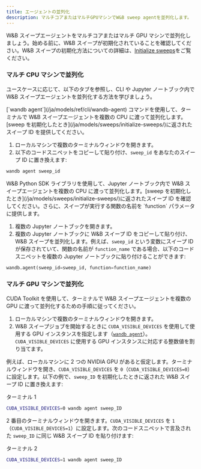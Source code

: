 ```yaml
---
title: エージェントの並列化
description: マルチコアまたはマルチGPUマシンでW&B sweep agentを並列化します。
---
```


W&B スイープエージェントをマルチコアまたはマルチ GPU マシンで並列化しましょう。始める前に、W&B スイープが初期化されていることを確認してください。W&B スイープの初期化方法についての詳細は、[Initialize sweeps](/ja/models/sweeps/initialize-sweeps/)をご覧ください。

### マルチ CPU マシンで並列化

ユースケースに応じて、以下のタブを参照し、CLI や Jupyter ノートブック内で W&B スイープエージェントを並列化する方法を学びましょう。

<Tabs>
<Tab title="CLI">
[`wandb agent`](/ja/models/ref/cli/wandb-agent) コマンドを使用して、ターミナルで W&B スイープエージェントを複数の CPU に渡って並列化します。[sweep を初期化したとき](/ja/models/sweeps/initialize-sweeps/)に返されたスイープ ID を提供してください。

1. ローカルマシンで複数のターミナルウィンドウを開きます。
2. 以下のコードスニペットをコピーして貼り付け、`sweep_id` をあなたのスイープ ID に置き換えます:

```bash
wandb agent sweep_id
```
</Tab>
<Tab title="Jupyter Notebook">
W&B Python SDK ライブラリを使用して、Jupyter ノートブック内で W&B スイープエージェントを複数の CPU に渡って並列化します。[sweep を初期化したとき](/ja/models/sweeps/initialize-sweeps/)に返されたスイープ ID を確認してください。さらに、スイープが実行する関数の名前を `function` パラメータに提供します。

1. 複数の Jupyter ノートブックを開きます。
2. 複数の Jupyter ノートブックに W&B スイープ ID をコピーして貼り付け、W&B スイープを並列化します。例えば、`sweep_id` という変数にスイープ ID が保存されていて、関数の名前が `function_name` である場合、以下のコードスニペットを複数の Jupyter ノートブックに貼り付けることができます:

```python
wandb.agent(sweep_id=sweep_id, function=function_name)
```
</Tab>
</Tabs>

### マルチ GPU マシンで並列化

CUDA Toolkit を使用して、ターミナルで W&B スイープエージェントを複数の GPU に渡って並列化するための手順に従ってください。

1. ローカルマシンで複数のターミナルウィンドウを開きます。
2. W&B スイープジョブを開始するときに `CUDA_VISIBLE_DEVICES` を使用して使用する GPU インスタンスを指定します（[`wandb agent`](/ja/models/ref/cli/wandb-agent)）。`CUDA_VISIBLE_DEVICES` に使用する GPU インスタンスに対応する整数値を割り当てます。

例えば、ローカルマシンに 2 つの NVIDIA GPU があると仮定します。ターミナルウィンドウを開き、`CUDA_VISIBLE_DEVICES` を `0`（`CUDA_VISIBLE_DEVICES=0`）に設定します。以下の例で、`sweep_ID` を初期化したときに返された W&B スイープ ID に置き換えます:

ターミナル 1

```bash
CUDA_VISIBLE_DEVICES=0 wandb agent sweep_ID
```

2 番目のターミナルウィンドウを開きます。`CUDA_VISIBLE_DEVICES` を `1`（`CUDA_VISIBLE_DEVICES=1`）に設定します。次のコードスニペットで言及された `sweep_ID` に同じ W&B スイープ ID を貼り付けます:

ターミナル 2

```bash
CUDA_VISIBLE_DEVICES=1 wandb agent sweep_ID
```